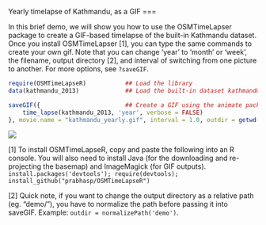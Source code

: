<link href="http://kevinburke.bitbucket.org/markdowncss/markdown.css" rel="stylesheet"></link>
Yearly timelapse of Kathmandu, as a GIF
===

In this brief demo, we will show you how to use the OSMTimeLapser package to create a GIF-based timelapse of the built-in Kathmandu dataset. Once you install OSMTimeLapser [1], you can type the same commands to create your own gif. Note that you can change 'year' to 'month' or 'week', the filename, output directory [2], and interval of switching from one picture to another. For more options, see `?saveGIF`.

```r
require(OSMTimeLapseR)           ## Load the library
data(kathmandu_2013)             ## Load the built-in dataset kathmandu_2013 into your R environment

saveGIF({                        ## Create a GIF using the animate package. Note: requires ImageMagick.
    time_lapse(kathmandu_2013, 'year', verbose = FALSE)
}, movie.name = "kathmandu_yearly.gif", interval = 1.0, outdir = getwd())
```
![](kathmandu_yearly.gif)

[1] To install OSMTimeLapseR, copy and paste the following into an R console. You will also need to install Java (for the downloading and re-projecting the basemap) and ImageMagick (for GIF outputs).
```install.packages('devtools'); require(devtools); install_github("prabhasp/OSMTimeLapseR")```

[2] Quick note, if you want to change the output directory as a relative path (eg. "demo/"), you have to normalize the path before passing it into saveGIF. Example: `outdir = normalizePath('demo')`.

